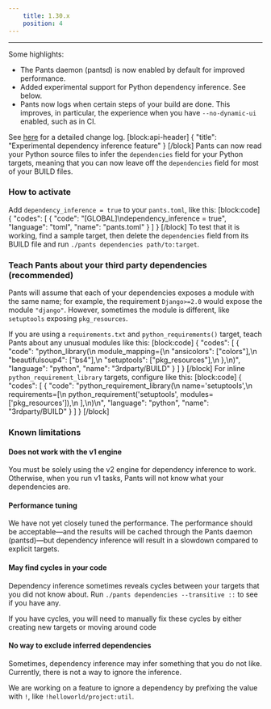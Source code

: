```yaml
---
    title: 1.30.x
    position: 4
---
```




---

Some highlights:

- The Pants daemon (pantsd) is now enabled by default for improved performance.
- Added experimental support for Python dependency inference. See below.
- Pants now logs when certain steps of your build are done. This improves, in particular, the experience when you have `--no-dynamic-ui` enabled, such as in CI.

See [here](https://github.com/pantsbuild/pants/blob/master/src/python/pants/notes/1.30.x.rst) for a detailed change log.
[block:api-header]
{
  "title": "Experimental dependency inference feature"
}
[/block]
Pants can now read your Python source files to infer the `dependencies` field for your Python targets, meaning that you can now leave off the `dependencies` field for most of your BUILD files.

### How to activate
Add `dependency_inference = true` to your `pants.toml`, like this:
[block:code]
{
  "codes": [
    {
      "code": "[GLOBAL]\ndependency_inference = true",
      "language": "toml",
      "name": "pants.toml"
    }
  ]
}
[/block]
To test that it is working, find a sample target, then delete the `dependencies` field from its BUILD file and run `./pants dependencies path/to:target`.

### Teach Pants about your third party dependencies (recommended)
Pants will assume that each of your dependencies exposes a module with the same name; for example, the requirement `Django>=2.0` would expose the module `"django"`. However, sometimes the module is different, like `setuptools` exposing `pkg_resources`.

If you are using a `requirements.txt` and `python_requirements()` target, teach Pants about any unusual modules like this:
[block:code]
{
  "codes": [
    {
      "code": "python_library(\n  module_mapping={\n    \"ansicolors\": [\"colors\"],\n    \"beautifulsoup4\": [\"bs4\"],\n    \"setuptools\": [\"pkg_resources\"],\n  },\n)",
      "language": "python",
      "name": "3rdparty/BUILD"
    }
  ]
}
[/block]
For inline `python_requirement_library` targets, configure like this:
[block:code]
{
  "codes": [
    {
      "code": "python_requirement_library(\n  name='setuptools',\n  requirements=[\n    python_requirement('setuptools', modules=['pkg_resources']),\n  ],\n)\n",
      "language": "python",
      "name": "3rdparty/BUILD"
    }
  ]
}
[/block]
### Known limitations
#### Does not work with the v1 engine
You must be solely using the v2 engine for dependency inference to work. Otherwise, when you run v1 tasks, Pants will not know what your dependencies are.

#### Performance tuning

We have not yet closely tuned the performance. The performance should be acceptable—and the results will be cached through the Pants daemon (pantsd)—but dependency inference will result in a slowdown compared to explicit targets.  

#### May find cycles in your code

Dependency inference sometimes reveals cycles between your targets that you did not know about. Run `./pants dependencies --transitive ::` to see if you have any.

If you have cycles, you will need to manually fix these cycles by either creating new targets or moving around code

#### No way to exclude inferred dependencies
Sometimes, dependency inference may infer something that you do not like. Currently, there is not a way to ignore the inference.

We are working on a feature to ignore a dependency by prefixing the value with `!`, like `!helloworld/project:util`.